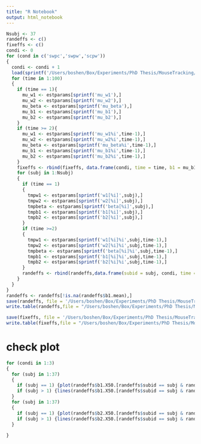 ```yaml
---
title: "R Notebook"
output: html_notebook
---
```


```r
Nsubj <- 37
randeffs <- c()
fixeffs <- c()
condi <- 0
for (cond in c('swpc','swpw','scpw'))
{
  condi <- condi + 1
  load(sprintf('/Users/boshen/Box/Experiments/PhD Thesis/MouseTracking/Analysis/MsTrck_RelativeWeight_Stan_vh_NoIntercept-w2normI/MsTrckRelativeWeightStan_%s.RData',cond))
  for (time in 1:100)
  {
    if (time == 1){
      mu_w1 <- estparams[sprintf('mu_w1'),]
      mu_w2 <- estparams[sprintf('mu_w2'),]
      mu_beta <- estparams[sprintf('mu_beta'),]
      mu_b1 <- estparams[sprintf('mu_b1'),]
      mu_b2 <- estparams[sprintf('mu_b2'),]
    }
    if (time >= 2){
      mu_w1 <- estparams[sprintf('mu_w1%i',time-1),]
      mu_w2 <- estparams[sprintf('mu_w2%i',time-1),]
      mu_beta <- estparams[sprintf('mu_beta%i',time-1),]
      mu_b1 <- estparams[sprintf('mu_b1%i',time-1),]
      mu_b2 <- estparams[sprintf('mu_b2%i',time-1),]
    }
    fixeffs <- rbind(fixeffs, data.frame(condi, time = time, b1 = mu_b1, b2 = mu_b2, w1 = mu_w1, w2 = mu_w2, beta = mu_beta, cond))
    for (subj in 1:Nsubj)
    {
      if (time == 1)
      {
        tmpw1 <- estparams[sprintf('w1[%i]',subj),]
        tmpw2 <- estparams[sprintf('w2[%i]',subj),]
        tmpbeta <- estparams[sprintf('beta[%i]',subj),]
        tmpb1 <- estparams[sprintf('b1[%i]',subj),]
        tmpb2 <- estparams[sprintf('b2[%i]',subj),]
      }
      if (time >=2)
      {
        tmpw1 <- estparams[sprintf('w1[%i]%i',subj,time-1),]
        tmpw2 <- estparams[sprintf('w2[%i]%i',subj,time-1),]
        tmpbeta <- estparams[sprintf('beta[%i]%i',subj,time-1),]
        tmpb1 <- estparams[sprintf('b1[%i]%i',subj,time-1),]
        tmpb2 <- estparams[sprintf('b2[%i]%i',subj,time-1),]
      }
      randeffs <- rbind(randeffs,data.frame(subid = subj, condi, time = time, w1 = tmpw1, w2 = tmpw2, beta = tmpbeta, b1 = tmpb1, b2 = tmpb2, cond))
    }
  }
}
randeffs <- randeffs[!is.na(randeffs$b1.mean),]
save(randeffs, file = '/Users/boshen/Box/Experiments/PhD Thesis/MouseTracking/Analysis/MsTrck_RelativeWeight_Stan_vh_NoIntercept-w2normI/Extract_RandomEffects/randeffs.RData')
write.table(randeffs,file = "/Users/boshen/Box/Experiments/PhD Thesis/MouseTracking/Analysis/MsTrck_RelativeWeight_Stan_vh_NoIntercept-w2normI/Extract_RandomEffects/randeffs.txt",row.names=F,append = FALSE, quote = F, sep = "\t", eol = "\n")

save(fixeffs, file = '/Users/boshen/Box/Experiments/PhD Thesis/MouseTracking/Analysis/MsTrck_RelativeWeight_Stan_vh_NoIntercept-w2normI/Extract_RandomEffects/fixeffs.RData')
write.table(fixeffs,file = "/Users/boshen/Box/Experiments/PhD Thesis/MouseTracking/Analysis/MsTrck_RelativeWeight_Stan_vh_NoIntercept-w2normI/Extract_RandomEffects/fixeffs.txt",row.names=F,append = FALSE, quote = F, sep = "\t", eol = "\n")

```

# check plot
```r
for (condi in 1:3)
{
  for (subj in 1:37)
  {
    if (subj == 1) {plot(randeffs$b1.X50.[randeffs$subid == subj & randeffs$condi == condi], type = 'l', ylim = c(-1,1.5), ylab = 'b1 median(random-effects)', xlab = 'time bin')}
    if (subj > 1) {lines(randeffs$b1.X50.[randeffs$subid == subj & randeffs$condi == condi])}
  }
  for (subj in 1:37)
  {
    if (subj == 1) {plot(randeffs$b2.X50.[randeffs$subid == subj & randeffs$condi == condi], type = 'l', ylim = c(-.5,.5),ylab = 'b2 median(random-effects)', xlab = 'time bin')}
    if (subj > 1) {lines(randeffs$b2.X50.[randeffs$subid == subj & randeffs$condi == condi])}
  }
  
}
```





